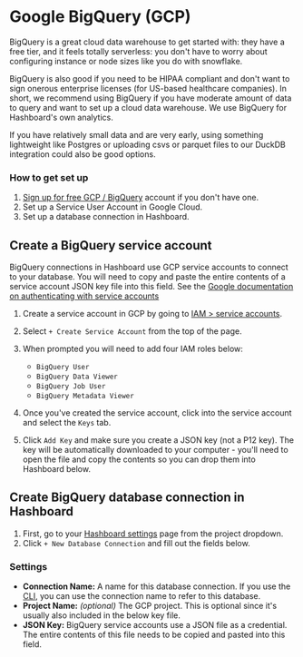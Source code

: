 
# Google BigQuery (GCP)

BigQuery is a great cloud data warehouse to get started with: they have a
free tier, and it feels totally serverless: you don't have to worry about configuring instance or node sizes like you do with snowflake.

BigQuery is also good if you need to be HIPAA compliant and don't want to sign
onerous enterprise licenses (for US-based healthcare companies). In short, we
recommend using BigQuery if you have moderate amount of data to query and want
to set up a cloud data warehouse. We use BigQuery for Hashboard's own analytics.

If you have relatively small data and are very early, using something
lightweight like Postgres or uploading csvs or parquet files to our DuckDB
integration could also be good options.

### How to get set up

1. [Sign up for free GCP / BigQuery](https://cloud.google.com/bigquery) account
   if you don't have one.
2. Set up a Service User Account in Google Cloud.
3. Set up a database connection in Hashboard.

## Create a BigQuery service account

BigQuery connections in Hashboard use GCP service accounts to connect to your
database. You will need to copy and paste the entire contents of a service
account JSON key file into this field. See the
[Google documentation on authenticating with service accounts](https://cloud.google.com/bigquery/docs/authentication/service-account-file)

1. Create a service account in GCP by going to
   [IAM > service accounts](https://console.cloud.google.com/iam-admin/serviceaccounts).
2. Select `+ Create Service Account` from the top of the page.
3. When prompted you will need to add four IAM roles below:

   - `BigQuery User`
   - `BigQuery Data Viewer`
   - `BigQuery Job User`
   - `BigQuery Metadata Viewer`

4. Once you've created the service account, click into the service account and
   select the `Keys` tab.
5. Click `Add Key` and make sure you create a JSON key (not a P12 key). The key
   will be automatically downloaded to your computer - you'll need to open the
   file and copy the contents so you can drop them into Hashboard below.

## Create BigQuery database connection in Hashboard

1. First, go to your
   [Hashboard settings](https://hashboard.com/app/p/settings#database_connections) page
   from the project dropdown.
2. Click `+ New Database Connection` and fill out the fields below.

### Settings

- **Connection Name:** A name for this database connection. If you use the [CLI](/docs/data-ops/cli),
  you can use the connection name to refer to this database.
- **Project Name:** _(optional)_ The GCP project. This is optional since it's usually also
  included in the below key file.
- **JSON Key:** BigQuery service accounts use a JSON file as a credential. The entire contents
  of this file needs to be copied and pasted into this field.
